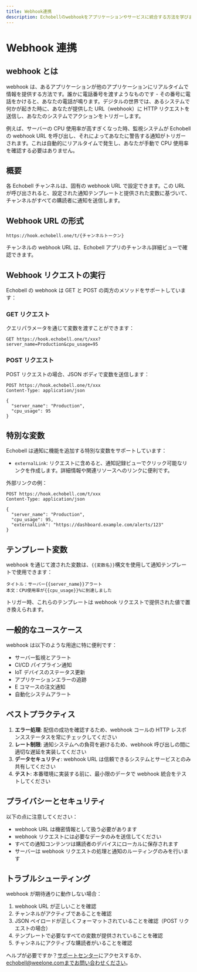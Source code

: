 ```yaml
---
title: Webhook連携
description: Echobellのwebhookをアプリケーションやサービスに統合する方法を学びます
---
```


# Webhook 連携

## webhook とは

webhook は、あるアプリケーションが他のアプリケーションにリアルタイムで情報を提供する方法です。誰かに電話番号を渡すようなものです - その番号に電話をかけると、あなたの電話が鳴ります。デジタルの世界では、あるシステムで何かが起きた時に、あなたが提供した URL（webhook）に HTTP リクエストを送信し、あなたのシステムでアクションをトリガーします。

例えば、サーバーの CPU 使用率が高すぎくなった時、監視システムが Echobell の webhook URL を呼び出し、それによってあなたに警告する通知がトリガーされます。これは自動的にリアルタイムで発生し、あなたが手動で CPU 使用率を確認する必要はありません。

## 概要

各 Echobell チャンネルは、固有の webhook URL で設定できます。この URL が呼び出されると、設定された通知テンプレートと提供された変数に基づいて、チャンネルがすべての購読者に通知を送信します。

## Webhook URL の形式

```
https://hook.echobell.one/t/{チャンネルトークン}
```

チャンネルの webhook URL は、Echobell アプリのチャンネル詳細ビューで確認できます。

## Webhook リクエストの実行

Echobell の webhook は GET と POST の両方のメソッドをサポートしています：

### GET リクエスト

クエリパラメータを通じて変数を渡すことができます：

```http
GET https://hook.echobell.one/t/xxx?server_name=Production&cpu_usage=95
```

### POST リクエスト

POST リクエストの場合、JSON ボディで変数を送信します：

```http
POST https://hook.echobell.one/t/xxx
Content-Type: application/json

{
  "server_name": "Production",
  "cpu_usage": 95
}
```

## 特別な変数

Echobell は通知に機能を追加する特別な変数をサポートしています：

- `externalLink`: リクエストに含めると、通知記録ビューでクリック可能なリンクを作成します。詳細情報や関連リソースへのリンクに便利です。

外部リンクの例：

```http
POST https://hook.echobell.com/t/xxx
Content-Type: application/json

{
  "server_name": "Production",
  "cpu_usage": 95,
  "externalLink": "https://dashboard.example.com/alerts/123"
}
```

## テンプレート変数

webhook を通じて渡された変数は、`{{変数名}}`構文を使用して通知テンプレートで使用できます：

```
タイトル：サーバー{{server_name}}アラート
本文：CPU使用率が{{cpu_usage}}%に到達しました
```

トリガー時、これらのテンプレートは webhook リクエストで提供された値で置き換えられます。

## 一般的なユースケース

webhook は以下のような用途に特に便利です：

- サーバー監視とアラート
- CI/CD パイプライン通知
- IoT デバイスのステータス更新
- アプリケーションエラーの追跡
- E コマースの注文通知
- 自動化システムアラート

## ベストプラクティス

1. **エラー処理**: 配信の成功を確認するため、webhook コールの HTTP レスポンスステータスを常にチェックしてください
2. **レート制限**: 通知システムへの負荷を避けるため、webhook 呼び出しの間に適切な遅延を実装してください
3. **データセキュリティ**: webhook URL は信頼できるシステムとサービスとのみ共有してください
4. **テスト**: 本番環境に実装する前に、最小限のデータで webhook 統合をテストしてください

## プライバシーとセキュリティ

以下の点に注意してください：

- webhook URL は機密情報として扱う必要があります
- webhook リクエストには必要なデータのみを送信してください
- すべての通知コンテンツは購読者のデバイスにローカルに保存されます
- サーバーは webhook リクエストの処理と通知のルーティングのみを行います

## トラブルシューティング

webhook が期待通りに動作しない場合：

1. webhook URL が正しいことを確認
2. チャンネルがアクティブであることを確認
3. JSON ペイロードが正しくフォーマットされていることを確認（POST リクエストの場合）
4. テンプレートで必要なすべての変数が提供されていることを確認
5. チャンネルにアクティブな購読者がいることを確認

ヘルプが必要ですか？[サポートセンター](/ja/docs/support)にアクセスするか、echobell@weelone.comまでお問い合わせください。
